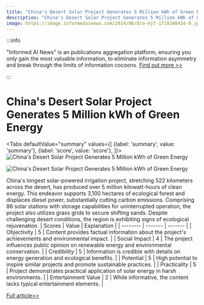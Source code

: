 ```yaml
---
title: "China's Desert Solar Project Generates 5 Million kWh of Green Energy"
description: "China's Desert Solar Project Generates 5 Million kWh of Green Energy"
image: https://image.informedainews.com/2024/06/Eco-mjt-1718248424-0.jpg
---
```



:::info

"Informed AI News" is an publications aggregation platform, ensuring you only gain the most valuable information, to eliminate information asymmetry and break through the limits of information cocoons.  [Find out more >>](/docs/guides)

:::

# China's Desert Solar Project Generates 5 Million kWh of Green Energy


<Tabs
	defaultValue="summary"
	values={[
	{label: 'summary', value: 'summary'},
	{label: 'score', value: 'score'},
]}>
<TabItem value="summary">
<img
  src="https://image.informedainews.com/2024/06/Eco-mjt-1718248424-0.jpg"
  alt="China's Desert Solar Project Generates 5 Million kWh of Green Energy"
/>

<img
  src="https://image.informedainews.com/2024/06/Eco-oHf-1718248424-1.jpg"
  alt="China's Desert Solar Project Generates 5 Million kWh of Green Energy"
/>



China's longest solar-powered irrigation project, stretching 522 kilometers across the desert, has produced over 5 million kilowatt-hours of clean energy. This endeavor supports 3,100 hectares of ecological forest and displaces diesel power, substantially cutting carbon emissions. Comprising 86 solar stations with storage capabilities for uninterrupted operation, the project also utilizes grass grids to secure shifting sands. Despite challenging desert conditions, the region is exhibiting signs of ecological rejuvenation.
</TabItem>
<TabItem value="score">
	| Scores     | Value   | Explanation |
	| -------- | ------- | ------- |
	| Objectivity  | 5    | Content provides factual information about the project's achievements and environmental impact.    |
	| Social Impact | 4     | The project influences public opinion on renewable energy and environmental conservation.    |
	| Credibility    | 5    | Information is credible with details on energy generation and ecological benefits.    |
	| Potential    | 5    | High potential to inspire similar projects and promote sustainable practices.    |
	| Practicality    | 5    | Project demonstrates practical application of solar energy in harsh environments.    |
	| Entertainment Value    | 2    | While informative, the content lacks typical entertainment elements.    |
</TabItem>
</Tabs>

[Full article>>](https://www.cnbeta.com.tw/articles/tech/1434434.htm)
